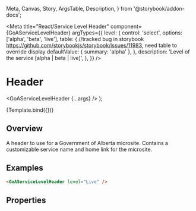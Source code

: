 
  Meta,
  Canvas,
  Story,
  ArgsTable,
  Description,
} from '@storybook/addon-docs';

<Meta
  title="React/Service Level Header"
  component={GoAServiceLevelHeader}
  argTypes={{
    level: {
      control: 'select',
      options: ['alpha', 'beta', 'live'],
      table: {
        //tracked bug in storybook https://github.com/storybookjs/storybook/issues/11983, need table to override display
        defaultValue: { summary: 'alpha' },
      },
      description: 'Level of the service [alpha | beta | live]',
    },
  }}
/>

# Header

  <GoAServiceLevelHeader {...args} />
);

<Canvas>
  <Story
    name="Service Level Header"
    height={100}
    args={{
      level: 'alpha',
    }}
    parameters={{
      design: {
        specUrl:
          'https://xd.adobe.com/view/18ccfd61-7e54-450e-a05d-cabfff452d6e-4d9f/screen/bbcbebfa-96a4-4625-931e-54b7b7e60b4e/specs',
        reviewUrl:
          'https://xd.adobe.com/view/75ca41d4-040c-4b1d-6ff9-0430b7119cf0-03fb/',
      },
    }}
  >
    {Template.bind({})}
  </Story>
</Canvas>

## Overview

A header to use for a Government of Alberta microsite. Contains a customizable service name and home link for the microsite.

## Examples

```html
<GoAServiceLevelHeader level="Live" />
```

## Properties

<Description of={GoAServiceLevelHeader} />
<ArgsTable of={GoAServiceLevelHeader} />
